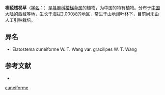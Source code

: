 {{Speciesbox
| name = 楔苞楼梯草
| status = 
| status_system = 
| image =
| genus = Elatostema
| species = cuneiforme
| authority = W. T. Wang
| subdivision_ranks =[[变种|变种]]
| subdivision =
* 楔苞楼梯草 ''E. c.'' var. ''cuneiforme''
* [[细梗楔苞楼梯草|细梗楔苞楼梯草]] ''E. c.'' var. ''gracilipes''
}}

'''楔苞楼梯草'''（[[学名|学名]]：{{lang|la|''Elatostema cuneiforme''}}）是[[荨麻科|荨麻科]][[楼梯草属|楼梯草属]]的植物，为中国的特有植物。分布于[[中国大陆|中国大陆]]的[[西藏|西藏]]等地，生长于海拔2,000米的地区，常生于山地阔叶林下，目前尚未由人工引种栽培。

== 异名 ==
* Elatostema cuneiforme W. T. Wang var. gracilipes W. T. Wang

== 参考文献 ==
<div class="references-small">
* {{cite web| url =http://www.bioinfo.cn/db05/KmzwSpecies.php?action=view&id=23274| title =楔苞楼梯草（原变种）| work =《中国高等植物数据库全库》| publisher =中国科学院微生物研究所| author =昆明植物研究所| accessdate =2009-02-25| deadurl =yes| archiveurl =https://web.archive.org/web/20160305080322/http://www.bioinfo.cn/db05/KmzwSpecies.php?action=view&id=23274| archivedate =2016-03-05}}
</div>
{{Taxonbar|from=Q11119753}}

{{DEFAULTSORT:Elatostema cuneiforme}}
[[Category:楼梯草属|cuneiforme]]


{{Urticaceae-stub}}